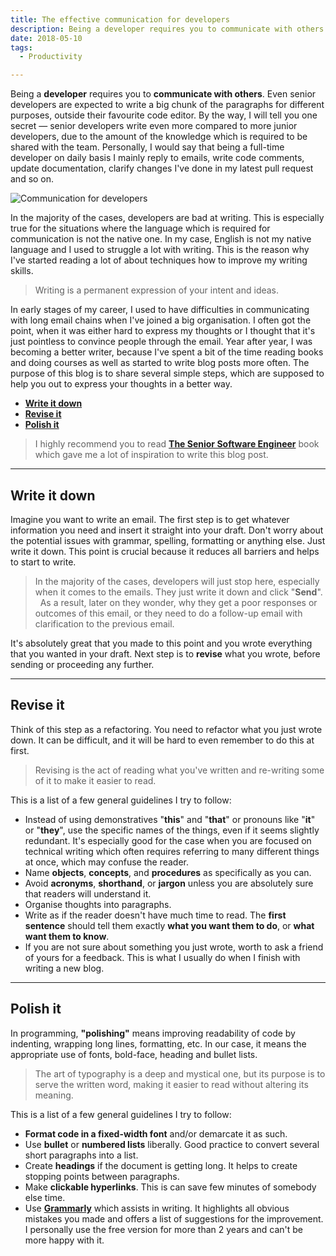 ```yaml
---
title: The effective communication for developers
description: Being a developer requires you to communicate with others. Even senior developers are expected to write a big chunk of the paragraphs for different purposes, outside their favourite code editor.
date: 2018-05-10
tags:
  - Productivity

---
```


Being a **developer** requires you to **communicate with others**. Even senior developers are expected to write a big chunk of the paragraphs for different purposes, outside their favourite code editor. By the way, I will tell you one secret — senior developers write even more compared to more junior developers, due to the amount of the knowledge which is required to be shared with the team. Personally, I would say that being a full-time developer on daily basis I mainly reply to emails, write code comments, update documentation, clarify changes I've done in my latest pull request and so on.

![Communication for developers](/posts/the-effective-communication-for-developers/communication_for_developers.jpg)

In the majority of the cases, developers are bad at writing. This is especially true for the situations where the language which is required for communication is not the native one. In my case, English is not my native language and I used to struggle a lot with writing. This is the reason why I've started reading a lot of about techniques how to improve my writing skills.

> Writing is a permanent expression of your intent and ideas.

In early stages of my career, I used to have difficulties in communicating with long email chains when I've joined a big organisation. I often got the point, when it was either hard to express my thoughts or I thought that it's just pointless to convince people through the email. Year after year, I was becoming a better writer, because I've spent a bit of the time reading books and doing courses as well as started to write blog posts more often. The purpose of this blog is to share several simple steps, which are supposed to help you out to express your thoughts in a better way.

- [**Write it down**](https://edvins.io/the-effective-communication-for-developers/#write-it-down)
- [**Revise it**](https://edvins.io/the-effective-communication-for-developers/#revise-it)
- [**Polish it**](https://edvins.io/the-effective-communication-for-developers/#polish-it)

> I highly recommend you to read **[The Senior Software Engineer](https://theseniorsoftwareengineer.com/)** book which gave me a lot of inspiration to write this blog post.

---

## Write it down

Imagine you want to write an email. The first step is to get whatever information you need and insert it straight into your draft. Don't worry about the potential issues with grammar, spelling, formatting or anything else. Just write it down. This point is crucial because it reduces all barriers and helps to start to write.

> In the majority of the cases, developers will just stop here, especially when it comes to the emails. They just write it down and click "**Send**".   As a result, later on they wonder, why they get a poor responses or outcomes of this email, or they need to do a follow-up email with clarification to the previous email.

It's absolutely great that you made to this point and you wrote everything that you wanted in your draft. Next step is to **revise** what you wrote, before sending or proceeding any further.

---

## Revise it

Think of this step as a refactoring. You need to refactor what you just wrote down. It can be difficult, and it will be hard to even remember to do this at first.

> Revising is the act of reading what you've written and re-writing some of it to make it easier to read.

This is a list of a few general guidelines I try to follow:

- Instead of using demonstratives "**this**" and "**that**" or pronouns like "**it**" or "**they**", use the specific names of the things, even if it seems slightly redundant. It's especially good for the case when you are focused on technical writing which often requires referring to many different things at once, which may confuse the reader.
- Name **objects**, **concepts**, and **procedures** as specifically as you can.
- Avoid **acronyms**, **shorthand**, or **jargon** unless you are absolutely sure that readers will understand it.
- Organise thoughts into paragraphs.
- Write as if the reader doesn't have much time to read. The **first sentence** should tell them exactly **what you want them to do**, or **what want them to know**.
- If you are not sure about something you just wrote, worth to ask a friend of yours for a feedback. This is what I usually do when I finish with writing a new blog.

---

## Polish it

In programming, **"polishing"** means improving readability of code by indenting, wrapping long lines, formatting, etc. In our case, it means the appropriate use of fonts, bold-face, heading and bullet lists.

> The art of typography is a deep and mystical one, but its purpose is to serve the written word, making it easier to read without altering its meaning.

This is a list of a few general guidelines I try to follow:

- **Format code in a fixed-width font** and/or demarcate it as such.
- Use **bullet** or **numbered lists** liberally. Good practice to convert several short paragraphs into a list.
- Create **headings** if the document is getting long. It helps to create stopping points between paragraphs.
- Make **clickable hyperlinks**. This is can save few minutes of somebody else time.
- Use **[Grammarly](https://www.grammarly.com/)** which assists in writing. It highlights all obvious mistakes you made and offers a list of suggestions for the improvement. I personally use the free version for more than 2 years and can't be more happy with it.
